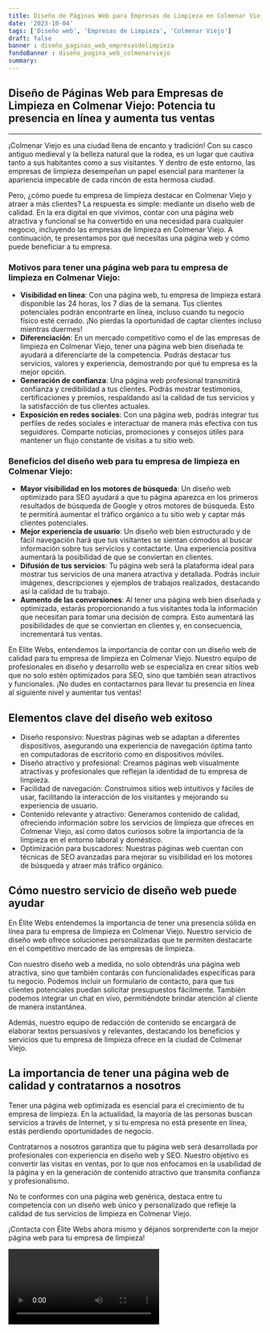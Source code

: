 ```yaml
---
title: Diseño de Páginas Web para Empresas de Limpieza en Colmenar Viejo
date: '2023-10-04'
tags: ['Diseño web', 'Empresas de Limpieza', 'Colmenar Viejo']
draft: false
banner : diseño_paginas_web_empresasdelimpieza
fondoBanner : diseño_pagina_web_colmenarviejo
summary:  
---
```


## Diseño de Páginas Web para Empresas de Limpieza en Colmenar Viejo: Potencia tu presencia en línea y aumenta tus ventas

--- 

¡Colmenar Viejo es una ciudad llena de encanto y tradición! Con su casco antiguo medieval y la belleza natural que la rodea, es un lugar que cautiva tanto a sus habitantes como a sus visitantes. Y dentro de este entorno, las empresas de limpieza desempeñan un papel esencial para mantener la apariencia impecable de cada rincón de esta hermosa ciudad.

Pero, ¿cómo puede tu empresa de limpieza destacar en Colmenar Viejo y atraer a más clientes? La respuesta es simple: mediante un diseño web de calidad. En la era digital en que vivimos, contar con una página web atractiva y funcional se ha convertido en una necesidad para cualquier negocio, incluyendo las empresas de limpieza en Colmenar Viejo. A continuación, te presentamos por qué necesitas una página web y cómo puede beneficiar a tu empresa.

### Motivos para tener una página web para tu empresa de limpieza en Colmenar Viejo:
- **Visibilidad en línea**: Con una página web, tu empresa de limpieza estará disponible las 24 horas, los 7 días de la semana. Tus clientes potenciales podrán encontrarte en línea, incluso cuando tu negocio físico esté cerrado. ¡No pierdas la oportunidad de captar clientes incluso mientras duermes!
- **Diferenciación**: En un mercado competitivo como el de las empresas de limpieza en Colmenar Viejo, tener una página web bien diseñada te ayudará a diferenciarte de la competencia. Podrás destacar tus servicios, valores y experiencia, demostrando por qué tu empresa es la mejor opción.
- **Generación de confianza**: Una página web profesional transmitirá confianza y credibilidad a tus clientes. Podrás mostrar testimonios, certificaciones y premios, respaldando así la calidad de tus servicios y la satisfacción de tus clientes actuales.
- **Exposición en redes sociales**: Con una página web, podrás integrar tus perfiles de redes sociales e interactuar de manera más efectiva con tus seguidores. Comparte noticias, promociones y consejos útiles para mantener un flujo constante de visitas a tu sitio web.

### Beneficios del diseño web para tu empresa de limpieza en Colmenar Viejo:
- **Mayor visibilidad en los motores de búsqueda**: Un diseño web optimizado para SEO ayudará a que tu página aparezca en los primeros resultados de búsqueda de Google y otros motores de búsqueda. Esto te permitirá aumentar el tráfico orgánico a tu sitio web y captar más clientes potenciales.
- **Mejor experiencia de usuario**: Un diseño web bien estructurado y de fácil navegación hará que tus visitantes se sientan cómodos al buscar información sobre tus servicios y contactarte. Una experiencia positiva aumentará la posibilidad de que se conviertan en clientes.
- **Difusión de tus servicios**: Tu página web será la plataforma ideal para mostrar tus servicios de una manera atractiva y detallada. Podrás incluir imágenes, descripciones y ejemplos de trabajos realizados, destacando así la calidad de tu trabajo.
- **Aumento de las conversiones**: Al tener una página web bien diseñada y optimizada, estarás proporcionando a tus visitantes toda la información que necesitan para tomar una decisión de compra. Esto aumentará las posibilidades de que se conviertan en clientes y, en consecuencia, incrementará tus ventas.

En Elite Webs, entendemos la importancia de contar con un diseño web de calidad para tu empresa de limpieza en Colmenar Viejo. Nuestro equipo de profesionales en diseño y desarrollo web se especializa en crear sitios web que no solo estén optimizados para SEO, sino que también sean atractivos y funcionales. ¡No dudes en contactarnos para llevar tu presencia en línea al siguiente nivel y aumentar tus ventas!

<GifSeo />

<Cta />

## Elementos clave del diseño web exitoso

- Diseño responsivo: Nuestras páginas web se adaptan a diferentes dispositivos, asegurando una experiencia de navegación óptima tanto en computadoras de escritorio como en dispositivos móviles.
- Diseño atractivo y profesional: Creamos páginas web visualmente atractivas y profesionales que reflejan la identidad de tu empresa de limpieza.
- Facilidad de navegación: Construimos sitios web intuitivos y fáciles de usar, facilitando la interacción de los visitantes y mejorando su experiencia de usuario.
- Contenido relevante y atractivo: Generamos contenido de calidad, ofreciendo información sobre los servicios de limpieza que ofreces en Colmenar Viejo, así como datos curiosos sobre la importancia de la limpieza en el entorno laboral y doméstico.
- Optimización para buscadores: Nuestras páginas web cuentan con técnicas de SEO avanzadas para mejorar su visibilidad en los motores de búsqueda y atraer más tráfico orgánico.

## Cómo nuestro servicio de diseño web puede ayudar

En Élite Webs entendemos la importancia de tener una presencia sólida en línea para tu empresa de limpieza en Colmenar Viejo. Nuestro servicio de diseño web ofrece soluciones personalizadas que te permiten destacarte en el competitivo mercado de las empresas de limpieza.

Con nuestro diseño web a medida, no solo obtendrás una página web atractiva, sino que también contarás con funcionalidades específicas para tu negocio. Podemos incluir un formulario de contacto, para que tus clientes potenciales puedan solicitar presupuestos fácilmente. También podemos integrar un chat en vivo, permitiéndote brindar atención al cliente de manera instantánea.

Además, nuestro equipo de redacción de contenido se encargará de elaborar textos persuasivos y relevantes, destacando los beneficios y servicios que tu empresa de limpieza ofrece en la ciudad de Colmenar Viejo.

## La importancia de tener una página web de calidad y contratarnos a nosotros

Tener una página web optimizada es esencial para el crecimiento de tu empresa de limpieza. En la actualidad, la mayoría de las personas buscan servicios a través de Internet, y si tu empresa no está presente en línea, estás perdiendo oportunidades de negocio.

Contratarnos a nosotros garantiza que tu página web será desarrollada por profesionales con experiencia en diseño web y SEO. Nuestro objetivo es convertir las visitas en ventas, por lo que nos enfocamos en la usabilidad de la página y en la generación de contenido atractivo que transmita confianza y profesionalismo.

No te conformes con una página web genérica, destaca entre tu competencia con un diseño web único y personalizado que refleje la calidad de tus servicios de limpieza en Colmenar Viejo.

¡Contacta con Élite Webs ahora mismo y déjanos sorprenderte con la mejor página web para tu empresa de limpieza!

<Video />

<CtaBot job='Empresas de Limpieza' city='Colmenar Viejo'/>

<Gmaps query='Colmenar Viejo+españa+maps' />